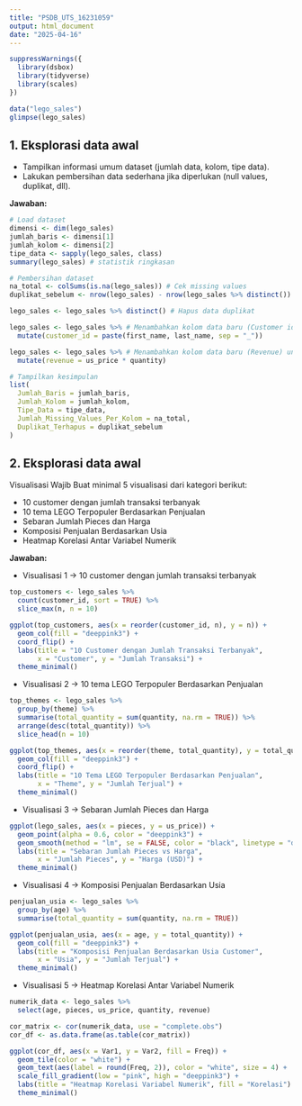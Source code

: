```yaml
---
title: "PSDB_UTS_16231059"
output: html_document
date: "2025-04-16"
---
```


```r
suppressWarnings({
  library(dsbox)
  library(tidyverse)
  library(scales)
})

data("lego_sales")
glimpse(lego_sales)
```
## 1. Eksplorasi data awal
- Tampilkan informasi umum dataset (jumlah data, kolom, tipe data).
- Lakukan pembersihan data sederhana jika diperlukan (null values, duplikat, dll).

**Jawaban:**
```r
# Load dataset
dimensi <- dim(lego_sales)
jumlah_baris <- dimensi[1]
jumlah_kolom <- dimensi[2]
tipe_data <- sapply(lego_sales, class)
summary(lego_sales) # statistik ringkasan

# Pembersihan dataset
na_total <- colSums(is.na(lego_sales)) # Cek missing values
duplikat_sebelum <- nrow(lego_sales) - nrow(lego_sales %>% distinct())

lego_sales <- lego_sales %>% distinct() # Hapus data duplikat

lego_sales <- lego_sales %>% # Menambahkan kolom data baru (Customer id) untuk no 2 visualisasi 1
  mutate(customer_id = paste(first_name, last_name, sep = "_"))

lego_sales <- lego_sales %>% # Menambahkan kolom data baru (Revenue) untuk no 2 visualisasi 5
  mutate(revenue = us_price * quantity)

# Tampilkan kesimpulan
list(
  Jumlah_Baris = jumlah_baris,
  Jumlah_Kolom = jumlah_kolom,
  Tipe_Data = tipe_data,
  Jumlah_Missing_Values_Per_Kolom = na_total,
  Duplikat_Terhapus = duplikat_sebelum
)
```
## 2. Eksplorasi data awal
Visualisasi Wajib Buat minimal 5 visualisasi dari kategori berikut:

- 10 customer dengan jumlah transaksi terbanyak
- 10 tema LEGO Terpopuler Berdasarkan Penjualan
- Sebaran Jumlah Pieces dan Harga
- Komposisi Penjualan Berdasarkan Usia
- Heatmap Korelasi Antar Variabel Numerik

**Jawaban:**

- Visualisasi 1 -> 10 customer dengan jumlah transaksi terbanyak
```r
top_customers <- lego_sales %>%
  count(customer_id, sort = TRUE) %>%
  slice_max(n, n = 10)

ggplot(top_customers, aes(x = reorder(customer_id, n), y = n)) +
  geom_col(fill = "deeppink3") +
  coord_flip() +
  labs(title = "10 Customer dengan Jumlah Transaksi Terbanyak",
       x = "Customer", y = "Jumlah Transaksi") +
  theme_minimal()
```

- Visualisasi 2 -> 10 tema LEGO Terpopuler Berdasarkan Penjualan
```r
top_themes <- lego_sales %>%
  group_by(theme) %>%
  summarise(total_quantity = sum(quantity, na.rm = TRUE)) %>%
  arrange(desc(total_quantity)) %>%
  slice_head(n = 10)

ggplot(top_themes, aes(x = reorder(theme, total_quantity), y = total_quantity)) +
  geom_col(fill = "deeppink3") +
  coord_flip() +
  labs(title = "10 Tema LEGO Terpopuler Berdasarkan Penjualan",
       x = "Theme", y = "Jumlah Terjual") +
  theme_minimal()
```

- Visualisasi 3 -> Sebaran Jumlah Pieces dan Harga
```r
ggplot(lego_sales, aes(x = pieces, y = us_price)) +
  geom_point(alpha = 0.6, color = "deeppink3") +
  geom_smooth(method = "lm", se = FALSE, color = "black", linetype = "dashed") +
  labs(title = "Sebaran Jumlah Pieces vs Harga",
       x = "Jumlah Pieces", y = "Harga (USD)") +
  theme_minimal()
```

- Visualisasi 4 -> Komposisi Penjualan Berdasarkan Usia
```r
penjualan_usia <- lego_sales %>%
  group_by(age) %>%
  summarise(total_quantity = sum(quantity, na.rm = TRUE))

ggplot(penjualan_usia, aes(x = age, y = total_quantity)) +
  geom_col(fill = "deeppink3") +
  labs(title = "Komposisi Penjualan Berdasarkan Usia Customer",
       x = "Usia", y = "Jumlah Terjual") +
  theme_minimal()
```

- Visualisasi 5 -> Heatmap Korelasi Antar Variabel Numerik
```r
numerik_data <- lego_sales %>%
  select(age, pieces, us_price, quantity, revenue)

cor_matrix <- cor(numerik_data, use = "complete.obs")
cor_df <- as.data.frame(as.table(cor_matrix))

ggplot(cor_df, aes(x = Var1, y = Var2, fill = Freq)) +
  geom_tile(color = "white") +
  geom_text(aes(label = round(Freq, 2)), color = "white", size = 4) +
  scale_fill_gradient(low = "pink", high = "deeppink3") +
  labs(title = "Heatmap Korelasi Variabel Numerik", fill = "Korelasi") +
  theme_minimal()
```